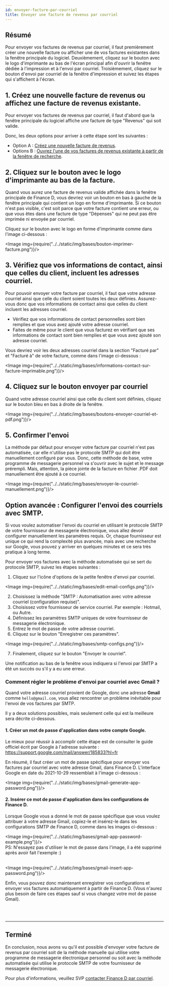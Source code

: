 ```yaml
---
id: envoyer-facture-par-courriel
title: Envoyer une facture de revenus par courriel
---
```



## Résumé

Pour envoyer vos factures de revenus par courriel, il faut
premièrement créer une nouvelle facture ou afficher une de vos
factures existantes dans la fenêtre principale du logiciel.
Deuxièmement, cliquez sur le bouton avec le logo d'imprimante
au bas de l'écran principal afin d'ouvrir la fenêtre dédiée
à l'impression et à l'envoi par courriel.
Troisièmement, cliquez sur le bouton d'envoi par courriel
de la fenêtre d'impression et suivez les étapes qui s'affichent à l'écran.


## 1. Créez une nouvelle facture de revenus ou affichez une facture de revenus existante.
Pour envoyer vos factures de revenus par courriel,
il faut d'abord que la fenêtre principale du logiciel
affiche une facture de type "Revenus" qui soit valide.

Donc, les deux options pour arriver à cette étape sont les suivantes&nbsp;:

  * Option A : [Créez une nouvelle facture de revenus](/docs/bases/creer-facture-revenus).<br/>
  * Options B : [Ouvrez l'une de vos factures de revenus existante à partir de la fenêtre de recherche](/docs/bases/trouver-vos-factures).<br/>

## 2. Cliquez sur le bouton avec le logo d'imprimante au bas de la facture.
Quand vous aurez une facture de revenus valide affichée dans la fenêtre principale de Finance&nbsp;D,
vous devriez voir un bouton en bas
à gauche de la fenêtre principale qui contient un logo en forme d'imprimante.
Si ce bouton n'est pas visible, c'est soit parce que votre facture contient une erreur,
ou que vous êtes dans une facture de type "Dépenses" qui ne peut pas être imprimée ni envoyée par courriel.

Cliquez sur le bouton avec le logo en forme d'imprimante comme dans l'image ci-dessous&nbsp;:

<Image img={require("../../static/img/bases/bouton-imprimer-facture.png")}/>
<br/>


## 3. Vérifiez que vos informations de contact, ainsi que celles du client, incluent les adresses courriel.
Pour pouvoir envoyer votre facture par courriel, il faut que votre adresse courriel ainsi que celle du client soient
toutes les deux définies.
Assurez-vous donc que vos informations de contact ainsi que celles du client incluent les adresses courriel.

* Vérifiez que vos informations de contact personnelles sont bien remplies et que vous avez ajouté votre adresse courriel.
* Faites de même pour le client que vous facturez en vérifiant que ses informations de contact sont bien remplies
et que vous avez ajouté son adresse courriel.

Vous devriez voir les deux adresses courriel dans la section "Facturé par" et "Facturé à" de votre facture,
comme dans l'image ci-dessous&nbsp;:

<Image img={require("../../static/img/bases/informations-contact-sur-facture-imprimable.png")}/>
<br/>


## 4. Cliquez sur le bouton envoyer par courriel
Quand votre adresse courriel ainsi que celle du client sont définies,
cliquez sur le bouton bleu en bas à droite de la fenêtre.

<Image img={require("../../static/img/bases/boutons-envoyer-courriel-et-pdf.png")}/>
<br/>


## 5. Confirmer l'envoi
La méthode par défaut pour envoyer votre facture par courriel n'est pas automatisée,
car elle n'utilise pas le protocole SMTP qui doit être manuellement configuré par vous.
Donc, cette méthode de base, votre programme de messagerie personnel va s'ouvrir
avec le sujet et le message prérempli. Mais, attention, la pièce jointe de la facture en fichier .PDF
doit manuellement être ajouté à ce courriel.

<Image img={require("../../static/img/bases/envoyer-le-courriel-manuellement.png")}/>
<br/>

## Option avancée : Configurer l'envoi des courriels avec SMTP.

Si vous voulez automatiser l'envoi du courriel en utilisant le protocole SMTP de votre fournisseur de messagerie électronique,
vous allez devoir configurer manuellement les paramètres requis. Or, chaque fournisseur est unique ce qui rend la complexité
plus avancée, mais avec une recherche sur Google, vous pouvez y arriver en quelques minutes et ce sera très pratique à long terme.

Pour envoyer vos factures avec la méthode automatisée qui se sert du protocole SMTP,
suivez les étapes suivantes :

1. Cliquez sur l'icône d'options de la petite fenêtre d'envoi par courriel.

<Image img={require("../../static/img/bases/edit-email-configs.png")}/><br/>

2. Choisissez la méthode "SMTP : Automatisation avec votre adresse courriel (configuration requise)".
3. Choisissez votre fournisseur de service courriel. Par exemple : Hotmail, ou Autre.
4. Définissez les paramètres SMTP uniques de votre fournisseur de messagerie électronique.
5. Entrez le mot de passe de votre adresse courriel.
6. Cliquez sur le bouton "Enregistrer ces paramètres".

<Image img={require("../../static/img/bases/smtp-configs.png")}/><br/>

7. Finalement, cliquez sur le bouton "Envoyer le courriel".

Une notification au bas de la fenêtre vous indiquera si l'envoi par SMTP a été un succès ou s'il y a eu une erreur.


### Comment régler le problème d'envoi par courriel avec Gmail&nbsp;?

Quand votre adresse courriel provient de Google, donc une adresse **Gmail** comme `hello@gmail.com`,
vous allez rencontrer un problème inévitable pour l'envoi de vos factures par SMTP.

Il y a deux solutions possibles, mais seulement celle qui est la meilleure sera décrite ci-dessous.

#### 1. Créer un mot de passe d'application dans votre compte Google.

Le mieux pour réussir à accomplir cette étape est de consulter le guide officiel écrit par Google à l'adresse
suivante&nbsp;: https://support.google.com/mail/answer/185833?hl=fr

En résumé, il faut créer un mot de passe spécifique pour envoyer vos factures par courriel avec votre adresse Gmail,
dans Finance&nbsp;D. L'interface Google en date du 2021-10-29 ressemblait à l'image ci-dessous&nbsp;:

<Image img={require("../../static/img/bases/gmail-generate-app-password.png")}/><br/>

#### 2. Insérer ce mot de passe d'application dans les configurations de Finance&nbsp;D.

Lorsque Google vous a donné le mot de passe spécifique que vous voulez attribuer à votre adresse Gmail, copiez-le
et insérez-le dans les configurations SMTP de Finance&nbsp;D, comme dans les images ci-dessous&nbsp;:

<Image img={require("../../static/img/bases/gmail-app-password-example.png")}/><br/>
PS: N'essayez pas d'utiliser le mot de passe dans l'image, il a été supprimé après avoir fait l'exemple :)
<br/>
<br/>

<Image img={require("../../static/img/bases/gmail-insert-app-password.png")}/><br/>

Enfin, vous pouvez donc maintenant enregistrer vos configurations et envoyer vos factures automatiquement à partir
de Finance&nbsp;D. (Vous n'aurez plus besoin de faire ces étapes sauf si vous changez votre mot de passe Gmail).



<br/>
<br/>
<hr/>

## Terminé
En conclusion, nous avons vu qu'il est possible d'envoyer votre facture de revenus par courriel
soit de la méthode manuelle qui utilise votre programme de messagerie électronique personnel ou
soit avec la méthode automatisée qui utilise le protocole SMTP de votre fournisseur de messagerie électronique.

Pour plus d'informations, veuillez SVP [contacter Finance&nbsp;D par courriel](https://finance-d.com/contact/).

<br/>
<br/>
